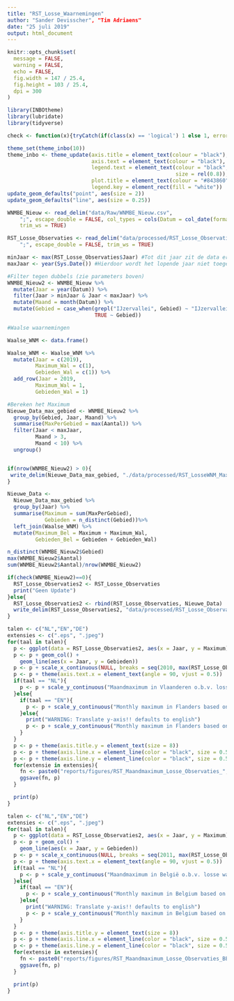 ```yaml
---
title: "RST_Losse_Waarnemingen"
author: "Sander Devisscher", "Tim Adriaens"
date: "25 juli 2019"
output: html_document
---
```


```r
knitr::opts_chunk$set(
  message = FALSE,
  warning = FALSE,
  echo = FALSE,
  fig.width = 147 / 25.4,
  fig.height = 103 / 25.4,
  dpi = 300
)
```

```r
library(INBOtheme)
library(lubridate)
library(tidyverse)

check <- function(x){tryCatch(if(class(x) == 'logical') 1 else 1, error=function(e) 0)}

theme_set(theme_inbo(10))
theme_inbo <- theme_update(axis.title = element_text(colour = "black"), 
                           axis.text = element_text(colour = "black"),
                           legend.text = element_text(colour = "black", 
                                                      size = rel(0.8)),
                           plot.title = element_text(colour = "#843860"),
                           legend.key = element_rect(fill = "white"))
update_geom_defaults("point", aes(size = 2))
update_geom_defaults("line", aes(size = 0.25))

```

```r
WNMBE_Nieuw <- read_delim("data/Raw/WNMBE_Nieuw.csv", 
    ";", escape_double = FALSE, col_types = cols(Datum = col_date(format = "%d/%m/%Y")), 
    trim_ws = TRUE)

RST_Losse_Observaties <- read_delim("data/processed/RST_Losse_Observaties.csv", 
    ";", escape_double = FALSE, trim_ws = TRUE)
```

```r
minJaar <- max(RST_Losse_Observaties$Jaar) #Tot dit jaar zit de data er reeds in.
maxJaar <- year(Sys.Date()) #Hierdoor wordt het lopende jaar niet toegevoegd terwijl we de data behouden. 

#Filter tegen dubbels (zie parameters boven)
WNMBE_Nieuw2 <- WNMBE_Nieuw %>% 
  mutate(Jaar = year(Datum)) %>% 
  filter(Jaar > minJaar & Jaar < maxJaar) %>% 
  mutate(Maand = month(Datum)) %>% 
  mutate(Gebied = case_when(grepl("IJzervallei", Gebied) ~ "IJzervallei",
                            TRUE ~ Gebied))

#Waalse waarnemingen

Waalse_WNM <- data.frame()

Waalse_WNM <- Waalse_WNM %>% 
  mutate(Jaar = c(2019),
         Maximum_Wal = c(1),
         Gebieden_Wal = c(1)) %>% 
  add_row(Jaar = 2019,
         Maximum_Wal = 1,
         Gebieden_Wal = 1)

#Bereken het Maximum
Nieuwe_Data_max_gebied <- WNMBE_Nieuw2 %>% 
  group_by(Gebied, Jaar, Maand) %>% 
  summarise(MaxPerGebied = max(Aantal)) %>% 
  filter(Jaar < maxJaar, 
         Maand > 3, 
         Maand < 10) %>% 
  ungroup()


if(nrow(WNMBE_Nieuw2) > 0){
 write_delim(Nieuwe_Data_max_gebied, "./data/processed/RST_LosseWNM_MaxPerGebied.csv", delim = ";")
}

Nieuwe_Data <- 
  Nieuwe_Data_max_gebied %>% 
  group_by(Jaar) %>% 
  summarise(Maximum = sum(MaxPerGebied),
            Gebieden = n_distinct(Gebied))%>% 
  left_join(Waalse_WNM) %>% 
  mutate(Maximum_Bel = Maximum + Maximum_Wal,
         Gebieden_Bel = Gebieden + Gebieden_Wal) 

n_distinct(WNMBE_Nieuw2$Gebied)
max(WNMBE_Nieuw2$Aantal)
sum(WNMBE_Nieuw2$Aantal)/nrow(WNMBE_Nieuw2)

if(check(WNMBE_Nieuw2)==0){
  RST_Losse_Observaties2 <- RST_Losse_Observaties
  print("Geen Update")
}else{
  RST_Losse_Observaties2 <- rbind(RST_Losse_Observaties, Nieuwe_Data)
  write_delim(RST_Losse_Observaties2, "data/processed/RST_Losse_Observaties.csv", ";")
}
```

```r
talen <- c("NL","EN","DE")
extensies <- c(".eps", ".jpeg")
for(taal in talen){
  p <- ggplot(data = RST_Losse_Observaties2, aes(x = Jaar, y = Maximum))
  p <- p + geom_col() +
    geom_line(aes(x = Jaar, y = Gebieden))
  p <- p + scale_x_continuous(NULL, breaks = seq(2010, max(RST_Losse_Observaties2$Jaar), by = 1))
  p <- p + theme(axis.text.x = element_text(angle = 90, vjust = 0.5))
  if(taal == "NL"){
    p <- p + scale_y_continuous("Maandmaximum in Vlaanderen o.b.v. losse waarnemingen",breaks = seq(0, 20, by = 2), limits = c(0,20), expand = c(0,0))
  }else{
    if(taal == "EN"){
      p <- p + scale_y_continuous("Monthly maximum in Flanders based on individual observations",breaks = seq(0, 20, by = 2), limits = c(0,20),expand = c(0,0))
    }else{
      print("WARNING: Translate y-axis!! defaults to english")
      p <- p + scale_y_continuous("Monthly maximum in Flanders based on individual observations",breaks = seq(0, 20, by = 2), limits = c(0,20),expand = c(0,0))
    }
  }
  p <- p + theme(axis.title.y = element_text(size = 8))
  p <- p + theme(axis.line.x = element_line(color = "black", size = 0.5, linetype = "solid"))
  p <- p + theme(axis.line.y = element_line(color = "black", size = 0.5, linetype = "solid"))
  for(extensie in extensies){
    fn <- paste0("reports/figures/RST_Maandmaximum_Losse_Observaties_", taal , extensie)
    ggsave(fn, p)
  }

  print(p)
}

```

```r
talen <- c("NL","EN","DE")
extensies <- c(".eps", ".jpeg")
for(taal in talen){
  p <- ggplot(data = RST_Losse_Observaties2, aes(x = Jaar, y = Maximum))
  p <- p + geom_col() +
    geom_line(aes(x = Jaar, y = Gebieden))
  p <- p + scale_x_continuous(NULL, breaks = seq(2011, max(RST_Losse_Observaties2$Jaar), by = 1))
  p <- p + theme(axis.text.x = element_text(angle = 90, vjust = 0.5))
  if(taal == "NL"){
    p <- p + scale_y_continuous("Maandmaximum in België o.b.v. losse waarnemingen",breaks = seq(0, 20, by = 2), limits = c(0,20), expand = c(0,0))
  }else{
    if(taal == "EN"){
      p <- p + scale_y_continuous("Monthly maximum in Belgium based on individual observations",breaks = seq(0, 20, by = 2), limits = c(0,20),expand = c(0,0))
    }else{
      print("WARNING: Translate y-axis!! defaults to english")
      p <- p + scale_y_continuous("Monthly maximum in Belgium based on individual observations",breaks = seq(0, 20, by = 2), limits = c(0,20),expand = c(0,0))
    }
  }
  p <- p + theme(axis.title.y = element_text(size = 8))
  p <- p + theme(axis.line.x = element_line(color = "black", size = 0.5, linetype = "solid"))
  p <- p + theme(axis.line.y = element_line(color = "black", size = 0.5, linetype = "solid"))
  for(extensie in extensies){
    fn <- paste0("reports/figures/RST_Maandmaximum_Losse_Observaties_BEL_", taal , extensie)
    ggsave(fn, p)
  }

  print(p)
}

```